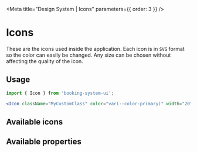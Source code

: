 


<Meta title="Design System | Icons" parameters={{ order: 3 }} />

# Icons

These are the icons used inside the application.
Each icon is in `SVG` format so the color can easily be changed.
Any size can be chosen without affecting the quality of the icon.

## Usage

```jsx
import { Icon } from 'booking-system-ui';

<Icon className="MyCustomClass" color="var(--color-primary)" width="20" height="16" />;
```

## Available icons

<Preview>
  <Icons />
</Preview>

## Available properties

<Props of={IconTemplate} />

